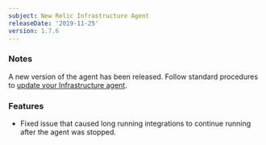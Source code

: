 ```yaml
---
subject: New Relic Infrastructure Agent
releaseDate: '2019-11-25'
version: 1.7.6
---
```


### Notes

A new version of the agent has been released. Follow standard procedures to [update your Infrastructure agent](/docs/infrastructure/new-relic-infrastructure/installation/update-infrastructure-agent).

### Features

* Fixed issue that caused long running integrations to continue running after the agent was stopped.
